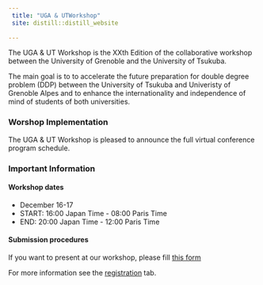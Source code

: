 ```yaml
---
 title: "UGA & UTWorkshop"
 site: distill::distill_website
 
---
```



The UGA & UT Workshop is the XXth Edition of the collaborative workshop between the University of Grenoble and the University of Tsukuba.

The main goal is to to accelerate the future preparation for double
degree problem (DDP) between the University of Tsukuba and Univeristy of Grenoble Alpes and to enhance the internationality and independence of mind of students of both universities.  

### Worshop Implementation

The UGA & UT Workshop is pleased to announce the full virtual conference program schedule.

### Important Information

#### Workshop dates

- December 16-17
- START: 16:00 Japan Time - 08:00 Paris Time
- END: 20:00 Japan Time - 12:00 Paris Time

#### Submission procedures

If you want to present at our workshop, please fill [this form](https://docs.google.com/forms/d/e/1FAIpQLSdZnHcmIvAWIu0ILR2KuH8jQTCzUafoFu8cnrWr53syDrRajQ/viewform?gxids=7757)

For more information see the [registration](https://uga-ut-ws.github.io/registration) tab.